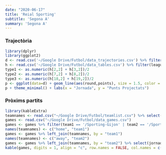 ```yaml
---
date: "2020-06-17"
title: 'Reial Sporting'
subtitle: 'Segona A'
summary: 'Segona A'
---
```

### Trajectòria
```r
library(dplyr)
library(ggplot2)
d <- read.csv('~/Google Drive/Futbol/data_trajectories.csv') %>% filter(team == '/Sporting-Gijon')
h <- read.csv('~/Google Drive/Futbol/data_tables.csv') %>% filter(league == 'segunda')
type1 <- as.numeric(h[2,2] + h[3,2])/2
type2 <- as.numeric(h[7,2] + h[8,2])/2
type3 <- as.numeric(h[18,2] + h[19,2])/2
p <- ggplot(data=d) + geom_line(aes(round,points), size = 1.5, color = 'blue') + geom_hline(aes(yintercept=type1), linetype='dashed', color='#5c5c5c') + geom_text(aes(0,type1,label = 'Top 2', vjust = -.5, hjust = 'left'), color='#5c5c5c') + geom_hline(aes(yintercept=type2), linetype='dashed', color='#5c5c5c') + geom_text(aes(0,type2,label = 'Top 6', vjust = -.5, hjust = 'left'), color='#5c5c5c') + geom_hline(aes(yintercept=type3), linetype='dashed', color='#5c5c5c') + geom_text(aes(0,type3,label = 'Descens', vjust = -.5, hjust = 'left'), color='#5c5c5c')
p + theme_minimal() + labs(x = "Jornada", y = "Punts Projectats")
```
 
### Pròxims partits
```r
library(kableExtra)
teamnames <- read.csv("~/Google Drive/Futbol/teamlist.csv") %>% select(-fullname)
games <- read.csv("~/Google Drive/Futbol/data_games.csv")
games <- games %>% filter(team1 == '/Sporting-Gijon' | team2 == '/Sporting-Gijon')
names(teamnames) <- c("home", "team1")
games <- games %>% left_join(teamnames, by = "team1")
names(teamnames) <- c("away", "team2")
games <- games %>% left_join(teamnames, by = "team2") %>% select(jornada, home, p1, pd, p2, away)
kable(games, digits = 1, align = "c", row.names = FALSE, col.names = c("Jornada", "Equip", "Guanyar", "Empatar", "Guanyar", "Equip")) %>% add_header_above(c("2019-20" = 1, "Local" = 2, "(%)" = 1, "Visitant" = 2)) %>% column_spec(2, bold = T) %>% column_spec(6, bold = T)
```
